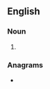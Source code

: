 {{also|ànodes}}
==English==

===Noun===
{{head|en|noun form}}

# {{plural of|en|anode}}

===Anagrams===
* {{anagrams|en|a=adenos|Deason|Doanes|S-A node|SA node|Sedano|doesna}}